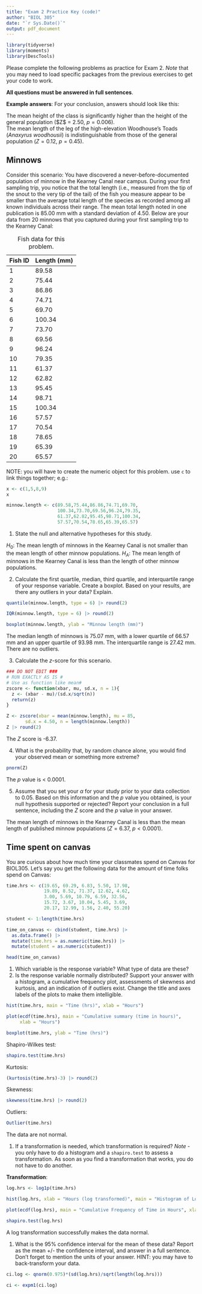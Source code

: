 ```yaml
---
title: "Exam 2 Practice Key (code)"
author: "BIOL 305"
date: "`r Sys.Date()`"
output: pdf_document
---
```


```r
library(tidyverse)
library(moments)
library(DescTools)
```

Please complete the following problems as practice for Exam 2. *Note* that you may need to load specific packages from the previous exercises to get your code to work.

**All questions must be answered in full sentences**.

**Example answers**: For your conclusion, answers should look like this:

| The mean height of the class is significantly higher than the height of the general population (\$Z\$ = 2.50, $p = 0.006$).

| The mean length of the leg of the high-elevation Woodhouse's Toads (*Anaxyrus woodhousii*) is indistinguishable from those of the general population ($Z = 0.12$, $p = 0.45$).

## Minnows

Consider this scenario: You have discovered a never-before-documented population of minnow in the Kearney Canal near campus. During your first sampling trip, you notice that the total length (i.e., measured from the tip of the snout to the very tip of the tail) of the fish you measure appear to be smaller than the average total length of the species as recorded among all known individuals across their range. The mean total length noted in one publication is 85.00 mm with a standard deviation of 4.50. Below are your data from 20 minnows that you captured during your first sampling trip to the Kearney Canal:

| Fish ID | Length (mm) |
|---------|-------------|
| 1       | 89.58       |
| 2       | 75.44       |
| 3       | 86.86       |
| 4       | 74.71       |
| 5       | 69.70       |
| 6       | 100.34      |
| 7       | 73.70       |
| 8       | 69.56       |
| 9       | 96.24       |
| 10      | 79.35       |
| 11      | 61.37       |
| 12      | 62.82       |
| 13      | 95.45       |
| 14      | 98.71       |
| 15      | 100.34      |
| 16      | 57.57       |
| 17      | 70.54       |
| 18      | 78.65       |
| 19      | 65.39       |
| 20      | 65.57       |

: Fish data for this problem.

NOTE: you will have to create the numeric object for this problem. use `c` to link things together; e.g.:

```r
x <- c(1,5,8,9)
x
```

```r
minnow.length <- c(89.58,75.44,86.86,74.71,69.70,
                   100.34,73.70,69.56,96.24,79.35,
                   61.37,62.82,95.45,98.71,100.34,
                   57.57,70.54,78.65,65.39,65.57)
```

1.  State the null and alternative hypotheses for this study.

$H_0$: The mean length of minnows in the Kearney Canal is not smaller than the mean length of other minnow populations. $H_A$: The mean length of minnows in the Kearney Canal is less than the length of other minnow populations.

2.  Calculate the first quartile, median, third quartile, and interquartile range of your response variable. Create a boxplot. Based on your results, are there any outliers in your data? Explain.

```r
quantile(minnow.length, type = 6) |> round(2)
```

```r
IQR(minnow.length, type = 6) |> round(2)
```

```r
boxplot(minnow.length, ylab = "Minnow length (mm)")
```

The median length of minnows is 75.07 mm, with a lower quartile of 66.57 mm and an upper quartile of 93.98 mm. The interquartile range is 27.42 mm. There are no outliers.

3.  Calculate the $z$-score for this scenario.

```r
### DO NOT EDIT ###
# RUN EXACTLY AS IS #
# Use as function like mean#
zscore <- function(xbar, mu, sd.x, n = 1){
  z <- (xbar - mu)/(sd.x/sqrt(n))
  return(z)
}
```

```r
Z <- zscore(xbar = mean(minnow.length), mu = 85,
       sd.x = 4.50, n = length(minnow.length))
Z |> round(2)
```

The $Z$ score is -6.37.

4.  What is the probability that, by random chance alone, you would find your observed mean or something more extreme?

```r
pnorm(Z)
```

The $p$ value is \< 0.0001.

5.  Assume that you set your $\alpha$ for your study prior to your data collection to 0.05. Based on this information and the $p$ value you obtained, is your null hypothesis supported or rejected? Report your conclusion in a full sentence, including the $Z$ score and the $p$ value in your answer.

The mean length of minnows in the Kearney Canal is less than the mean length of published minnow populations ($Z = 6.37$, $p < 0.0001$).

## Time spent on canvas

You are curious about how much time your classmates spend on Canvas for BIOL305. Let's say you get the following data for the amount of time folks spend on Canvas:

```r
time.hrs <- c(19.65, 69.29, 6.83, 5.50, 17.98,
              19.89, 8.52, 71.37, 12.62, 4.62,
              3.00, 5.69, 10.79, 6.59, 32.56, 
              15.72, 3.67, 10.04, 5.45, 3.69, 
              20.17, 12.99, 1.56, 2.40, 55.20)

student <- 1:length(time.hrs)

time_on_canvas <- cbind(student, time.hrs) |> 
  as.data.frame() |> 
  mutate(time.hrs = as.numeric(time.hrs)) |> 
  mutate(student = as.numeric(student))

head(time_on_canvas)
```

1.  Which variable is the response variable? What type of data are these?
2.  Is the response variable normally distributed? Support your answer with a histogram, a cumulative frequency plot, assessments of skewness and kurtosis, and an indication of if outliers exist. Change the title and axes labels of the plots to make them intelligible.

```r
hist(time.hrs, main = "Time (hrs)", xlab = "Hours")
```

```r
plot(ecdf(time.hrs), main = "Cumulative summary (time in hours)",
     xlab = "Hours")
```

```r
boxplot(time.hrs, ylab = "Time (hrs)")
```

Shapiro-Wilkes test:

```r
shapiro.test(time.hrs)
```

Kurtosis:

```r
(kurtosis(time.hrs)-3) |> round(2)
```

Skewness:

```r
skewness(time.hrs) |> round(2)
```

Outliers:

```r
Outlier(time.hrs)
```

The data are not normal.

1.  If a transformation is needed, which transformation is required? *Note* - you only have to do a histogram and a `shapiro.test` to assess a transformation. As soon as you find a transformation that works, you do not have to do another.

**Transformation**:

```r
log.hrs <- log1p(time.hrs)

hist(log.hrs, xlab = "Hours (log transformed)", main = "Histogram of Log of Hours")
```

```r
plot(ecdf(log.hrs), main = "Cumulative Frequency of Time in Hours", xlab = "Log of Hours")
```

```r
shapiro.test(log.hrs)
```

A log transformation successfully makes the data normal.

1.  What is the 95% confidence interval for the mean of these data? Report as the mean +/- the confidence interval, and answer in a full sentence. Don't forget to mention the units of your answer. HINT: you may have to back-transform your data.

```r
ci.log <- qnorm(0.975)*(sd(log.hrs)/sqrt(length(log.hrs)))

ci <- expm1(ci.log)
```
